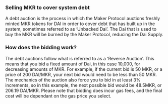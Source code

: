 ### Selling MKR to cover system debt

A debt auction is the process in which the Maker Protocol auctions freshly minted MKR tokens for DAI in order to cover debt that has built up in the system, sometimes referred to as ‘Unbacked Dai’. The Dai that is used to buy the MKR will be burned by the Maker Protocol, reducing the Dai Supply. 

### How does the bidding work?

The debt auctions follow what is referred to as a ‘Reverse Auction’. This means that you bid a fixed amount of Dai, in this case 10,000, for decreasing amounts of MKR. For example, if the current bid is 50 MKR, or a price of 200 DAI/MKR, your next bid would need to be less than 50 MKR. The mechanics of the auction also force you to bid in at least 3% increments, so in this example, the next possible bid would be 48.5MKR, or 206.19 DAI/MKR. Please note that bidding does incur gas fees, and the final cost will be dependant on the gas price you select.
